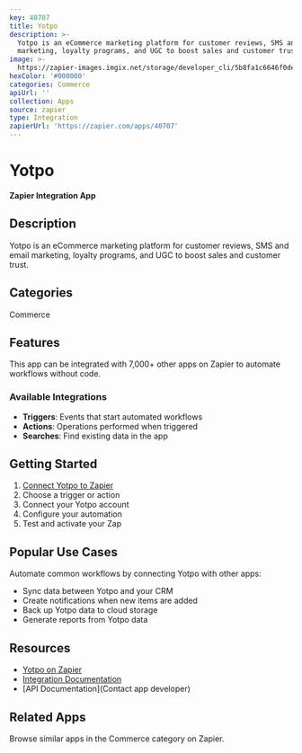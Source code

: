 ```yaml
---
key: 40707
title: Yotpo
description: >-
  Yotpo is an eCommerce marketing platform for customer reviews, SMS and email
  marketing, loyalty programs, and UGC to boost sales and customer trust.
image: >-
  https://zapier-images.imgix.net/storage/developer_cli/5b8fa1c6646f0dea21ce7062d235d4a0.png?auto=format%2Ccompress&ixlib=python-3.0.0&q=50
hexColor: '#000000'
categories: Commerce
apiUrl: ''
collection: Apps
source: zapier
type: Integration
zapierUrl: 'https://zapier.com/apps/40707'
---
```

# Yotpo

**Zapier Integration App**

## Description

Yotpo is an eCommerce marketing platform for customer reviews, SMS and email marketing, loyalty programs, and UGC to boost sales and customer trust.

## Categories

Commerce

## Features

This app can be integrated with 7,000+ other apps on Zapier to automate workflows without code.

### Available Integrations

- **Triggers**: Events that start automated workflows
- **Actions**: Operations performed when triggered
- **Searches**: Find existing data in the app

## Getting Started

1. [Connect Yotpo to Zapier](https://zapier.com/apps/40707)
2. Choose a trigger or action
3. Connect your Yotpo account
4. Configure your automation
5. Test and activate your Zap

## Popular Use Cases

Automate common workflows by connecting Yotpo with other apps:

- Sync data between Yotpo and your CRM
- Create notifications when new items are added
- Back up Yotpo data to cloud storage
- Generate reports from Yotpo data

## Resources

- [Yotpo on Zapier](https://zapier.com/apps/40707)
- [Integration Documentation](https://zapier.com/apps/40707/integrations)
- [API Documentation](Contact app developer)

## Related Apps

Browse similar apps in the Commerce category on Zapier.
